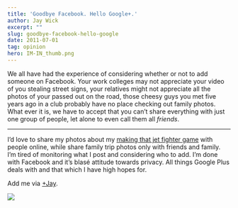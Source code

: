 ```yaml
---
title: 'Goodbye Facebook. Hello Google+.'
author: Jay Wick
excerpt: ""
slug: goodbye-facebook-hello-google
date: 2011-07-01
tag: opinion
hero: IM-IN_thumb.png
---
```


We all have had the experience of considering whether or not to add someone on Facebook. Your work colleges may not appreciate your video of you stealing street signs, your relatives might not appreciate all the photos of your passed out on the road, those cheesy guys you met five years ago in a club probably have no place checking out family photos. What ever it is, we have to accept that you can’t share everything with just one group of people, let alone to even call them all *friends*.

****

I’d love to share my photos about my [making that jet fighter game](/portfolio/blackstorm-alpha) with people online, while share family trip photos only with friends and family. I’m tired of monitoring what I post and considering who to add. I’m done with Facebook and it’s blasé attitude towards privacy. All things Google Plus deals with and that which I have high hopes for.

Add me via [+Jay](https://plus.google.com/102686218515564985686 "https://plus.google.com/102686218515564985686").

![](./IM-IN_thumb.png)